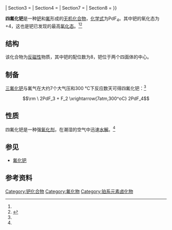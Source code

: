 {{chembox
| verifiedrevid = 385938177
|   Name = 四氟化钯
|   ImageFile1 = Palladium(IV)-fluoride-unit-cell-from-xtal-1978-CM-3D-balls.png
|   OtherNames = 
| Section1 = {{Chembox Identifiers
|   CASNo = 13709-55-2
|    CASNo_Ref = {{cascite|correct|CAS}}
|   EINECS = 
|   RTECS =
  }}
| Section2 = {{Chembox Properties
|   Formula = PdF<sub>4</sub>
|   Appearance = 粉红色<ref name="Rao">{{ cite journal | journal = J. Inorg. Nucl. Chem. | volume = 28 | year = 1976 | pages = 23–28 | title = The tetrafluorides of iridium, rhodium and palladium | first1 = P. R. | last1 = Rao | first2 = A. | last2 = Tressaud | first3 = N. | last3 = Bartlett | authorlink3 = Neil Bartlett (chemist) |  doi = 10.1016/0022-1902(76)80588-X }}</ref> 或砖红色<ref name="G&E-1152-1153">{{Greenwood&Earnshaw2nd|pages=1152–1153}}</ref>晶体
|   Density = 
|   Solubility = 
|   SolubleOther = 
|   MeltingPt = 
  }}
| Section3 = {{Chembox Structure
|   Coordination =
|   CrystalStruct =
  }}
| Section4 = {{Chembox Thermochemistry
|   DeltaHf = 
|   Entropy = 
  }}
| Section7 = {{Chembox Hazards
|   ExternalMSDS = 
|   EUClass =
|   EUIndex = 未提及
|   MainHazards = 
|   NFPA-H = 
|   NFPA-F = 
|   NFPA-R = 
|   NFPA-O =
|   RPhrases = 
|   SPhrases = 
|   FlashPt = 
|   PEL = 
  }}
| Section8 = {{Chembox Related
|   OtherAnions = 
|   OtherCations = [[四氟化铂|四氟化铂]]
|   OtherCpds = [[二氟化钯|二氟化钯]]<br />[[三氟化钯|三氟化钯]]
  }}
}}

'''四氟化钯'''是一种[[钯|钯]]和[[氟|氟]]形成的[[无机化合物|无机化合物]]，[[化学式|化学式]]为PdF<sub>4</sub>。其中钯的氧化态为+4，这也是钯已发现的最高[[氧化态|氧化态]]。<ref name="G&E-1152-1153" /><ref name="Housecroft-788">{{Housecroft3rd|pages=788–789}}</ref>

== 结构 ==
该化合物为[[反磁性|反磁性]]物质，其中钯的配位数为8，钯位于两个四面体的中心。

== 制备 ==
[[三氟化钯|三氟化钯]]与氟气在大约7个大气压和300 °C下反应数天可得四氟化钯：<ref name="Rao" />
:<math>\rm \ 2PdF_3 + F_2 \xrightarrow{7atm,300^oC} 2PdF_4</math>

== 性质 ==
四氟化钯是一种强[[氧化剂|氧化剂]]，在潮湿的空气中迅速[[水解|水解]]。<ref name="Rao" />

== 参见 ==
* [[氟化钯|氟化钯]]

== 参考资料 ==
{{reflist}}

{{钯化合物}}

[[Category:钯化合物|Category:钯化合物]]
[[Category:氟化物|Category:氟化物]]
[[Category:铂系元素卤化物|Category:铂系元素卤化物]]